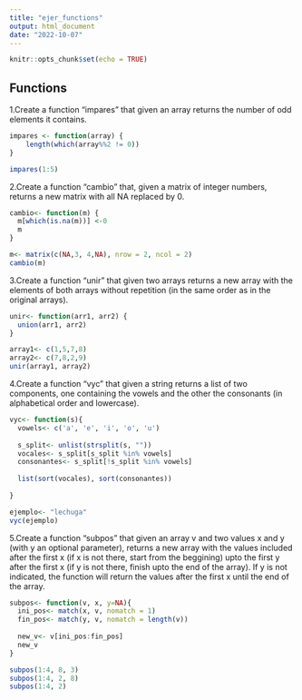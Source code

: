 ```yaml
---
title: "ejer_functions"
output: html_document
date: "2022-10-07"
---
```


```r
knitr::opts_chunk$set(echo = TRUE)
```

## Functions

1.Create a function "impares" that given an array returns the number of odd elements it contains.
```r
impares <- function(array) {
    length(which(array%%2 != 0))
}

impares(1:5)
```
2.Create a function "cambio" that, given a matrix of integer numbers, returns a new matrix with all NA replaced by 0.
```r
cambio<- function(m) {
  m[which(is.na(m))] <-0
  m
}

m<- matrix(c(NA,3, 4,NA), nrow = 2, ncol = 2)
cambio(m)
```

3.Create a function "unir" that given two arrays returns a new array with the elements of both arrays without repetition (in the same order as in the original arrays).
```r
unir<- function(arr1, arr2) {
  union(arr1, arr2)
}

array1<- c(1,5,7,8)
array2<- c(7,8,2,9)
unir(array1, array2)
```

4.Create a function "vyc" that given a string returns a list of two components, one containing the vowels and the other the consonants (in alphabetical order and lowercase).
```r
vyc<- function(s){
  vowels<- c('a', 'e', 'i', 'o', 'u')
  
  s_split<- unlist(strsplit(s, ""))
  vocales<- s_split[s_split %in% vowels]
  consonantes<- s_split[!s_split %in% vowels]
  
  list(sort(vocales), sort(consonantes))
  
}

ejemplo<- "lechuga"
vyc(ejemplo)
```

5.Create a function "subpos" that given an array v and two values x and y (with y an optional parameter), returns a new array with the values included after the first x (if x is not there, start from the beggining) upto the first y after the first x (if y is not there, finish upto the end of the array). If y is not indicated, the function will return the values after the first x until the end of the array.

```r
subpos<- function(v, x, y=NA){
  ini_pos<- match(x, v, nomatch = 1)
  fin_pos<- match(y, v, nomatch = length(v))
  
  new_v<- v[ini_pos:fin_pos]
  new_v
}

subpos(1:4, 8, 3)
subpos(1:4, 2, 8)
subpos(1:4, 2)
```